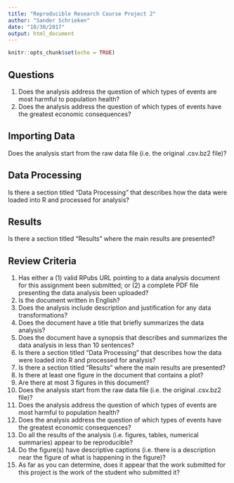 ```yaml
---
title: "Reproducible Research Course Project 2"
author: "Sander Schrieken"
date: "10/30/2017"
output: html_document
---
```


```r
knitr::opts_chunk$set(echo = TRUE)
```
## Questions

1. Does the analysis address the question of which types of events are most harmful to population health?
2. Does the analysis address the question of which types of events have the greatest economic consequences?


## Importing Data

Does the analysis start from the raw data file (i.e. the original .csv.bz2 file)?


## Data Processing

Is there a section titled "Data Processing" that describes how the data were loaded into R and processed for analysis?

## Results

Is there a section titled "Results" where the main results are presented?

## Review Criteria

1. Has either a (1) valid RPubs URL pointing to a data analysis document for this assignment been submitted; or (2) a complete PDF file presenting the data analysis been uploaded?
2. Is the document written in English?
3. Does the analysis include description and justification for any data transformations?
4. Does the document have a title that briefly summarizes the data analysis?
5. Does the document have a synopsis that describes and summarizes the data analysis in less than 10 sentences?
6. Is there a section titled "Data Processing" that describes how the data were loaded into R and processed for analysis?
7. Is there a section titled "Results" where the main results are presented?
8. Is there at least one figure in the document that contains a plot?
9. Are there at most 3 figures in this document?
10. Does the analysis start from the raw data file (i.e. the original .csv.bz2 file)?
11. Does the analysis address the question of which types of events are most harmful to population health?
12. Does the analysis address the question of which types of events have the greatest economic consequences?
13. Do all the results of the analysis (i.e. figures, tables, numerical summaries) appear to be reproducible?
14. Do the figure(s) have descriptive captions (i.e. there is a description near the figure of what is happening in the figure)?
15. As far as you can determine, does it appear that the work submitted for this project is the work of the student who submitted it?
